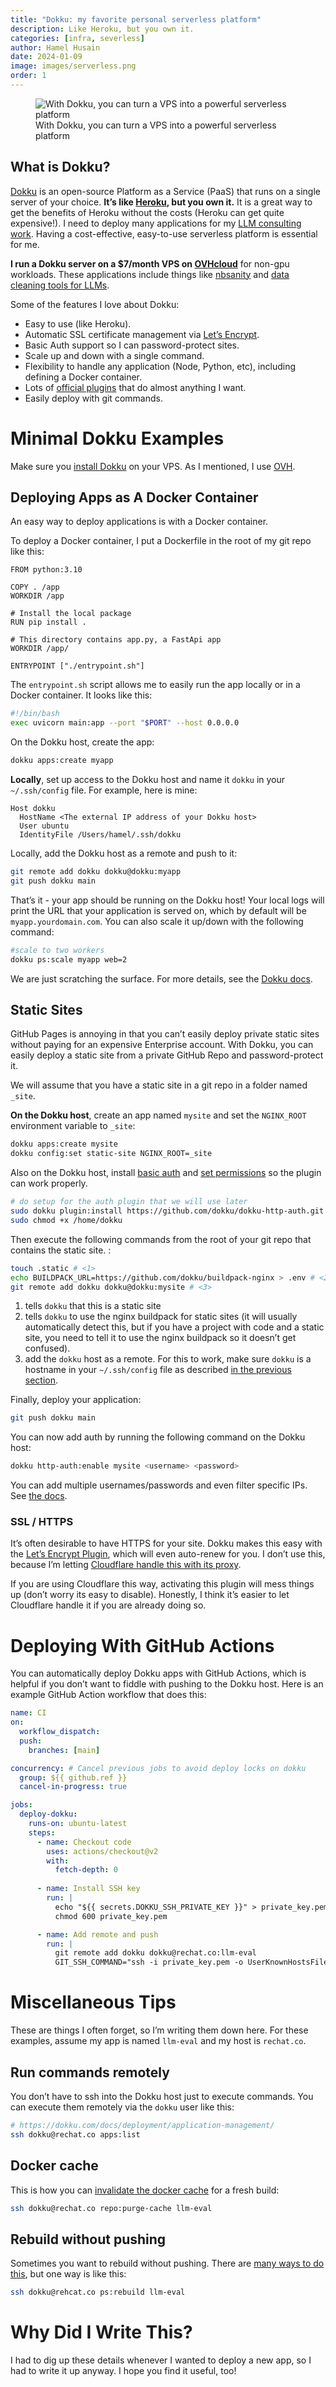```yaml
---
title: "Dokku: my favorite personal serverless platform"
description: Like Heroku, but you own it.
categories: [infra, severless]
author: Hamel Husain
date: 2024-01-09
image: images/serverless.png
order: 1
---
```


![With Dokku, you can turn a VPS into a powerful serverless platform](images/serverless.png)

## What is Dokku?

[Dokku](https://dokku.com/) is an open-source Platform as a Service (PaaS) that runs on a single server of your choice. **It's like [Heroku](https://www.heroku.com/), but you own it.** It is a great way to get the benefits of Heroku without the costs (Heroku can get quite expensive!). I need to deploy many applications for my [LLM consulting work](https://hamel.dev/hire.html).  Having a cost-effective, easy-to-use serverless platform is essential for me.

**I run a Dokku server on a $7/month VPS on [OVHcloud](https://us.ovhcloud.com/)** for non-gpu workloads.  These applications include things like [nbsanity](https://nbsanity.com/) and [data cleaning tools for LLMs](https://langfree.parlance-labs.com/tutorials/shiny.html#run-the-shiny-app-locally). 

Some of the features I love about Dokku:

- Easy to use (like Heroku).
- Automatic SSL certificate management via [Let's Encrypt](https://letsencrypt.org/).
- Basic Auth support so I can password-protect sites.
- Scale up and down with a single command.
- Flexibility to handle any application (Node, Python, etc), including defining a Docker container.
- Lots of [official plugins](https://dokku.com/docs/community/plugins/?h=plugins#official-plugins) that do almost anything I want.
- Easily deploy with git commands.

# Minimal Dokku Examples

Make sure you [install Dokku](https://dokku.com/docs/getting-started/installation/) on your VPS.  As I mentioned, I use [OVH](https://us.ovhcloud.com/).

## Deploying Apps as A Docker Container

An easy way to deploy applications is with a Docker container.

To deploy a Docker container, I put a Dockerfile in the root of my git repo like this:

```.dockerfile
FROM python:3.10

COPY . /app
WORKDIR /app

# Install the local package
RUN pip install .

# This directory contains app.py, a FastApi app
WORKDIR /app/

ENTRYPOINT ["./entrypoint.sh"]
```

:::{.callout-tip}

The `entrypoint.sh` script allows me to easily run the app locally or in a Docker container.  It looks like this:

```.bash
#!/bin/bash
exec uvicorn main:app --port "$PORT" --host 0.0.0.0
```

::::

On the Dokku host, create the app:

```bash
dokku apps:create myapp
```

**Locally**, set up access to the Dokku host and name it `dokku` in your `~/.ssh/config` file.  For example, here is mine:

```
Host dokku
  HostName <The external IP address of your Dokku host>
  User ubuntu
  IdentityFile /Users/hamel/.ssh/dokku
```

Locally, add the Dokku host as a remote and push to it:

```bash
git remote add dokku dokku@dokku:myapp
git push dokku main
```

That's it - your app should be running on the Dokku host!  Your local logs will print the URL that your application is served on, which by default will be `myapp.yourdomain.com`. You can also scale it up/down with the following command:

```bash
#scale to two workers
dokku ps:scale myapp web=2
```

We are just scratching the surface.  For more details, see the [Dokku docs](https://dokku.com/docs/).

## Static Sites

GitHub Pages is annoying in that you can't easily deploy private static sites without paying for an expensive Enterprise account.  With Dokku, you can easily deploy a static site from a private GitHub Repo and password-protect it.

We will assume that you have a static site in a git repo in a folder named `_site`.

**On the Dokku host**, create an app named `mysite` and set the `NGINX_ROOT` environment variable to `_site`:

```bash
dokku apps:create mysite
dokku config:set static-site NGINX_ROOT=_site
```

Also on the Dokku host, install [basic auth](https://github.com/dokku/dokku-http-auth) and [set permissions](https://github.com/dokku/dokku-http-auth/issues/15#issuecomment-1637058437) so the plugin can work properly.

```bash
# do setup for the auth plugin that we will use later
sudo dokku plugin:install https://github.com/dokku/dokku-http-auth.git
sudo chmod +x /home/dokku
```

Then execute the following commands from the root of your git repo that contains the static site. :

```bash
touch .static # <1> 
echo BUILDPACK_URL=https://github.com/dokku/buildpack-nginx > .env # <2>
git remote add dokku dokku@dokku:mysite # <3>
```
1. tells `dokku` that this is a static site
2. tells `dokku` to use the nginx buildpack for static sites (it will usually automatically detect this, but if you have a project with code and a static site, you need to tell it to use the nginx buildpack so it doesn't get confused).
3. add the `dokku` host as a remote.  For this to work, make sure `dokku` is a hostname in your `~/.ssh/config` file as described [in the previous section](#deploying-apps-as-a-docker-container).

Finally, deploy your application:

```bash
git push dokku main
```

You can now add auth by running the following command on the Dokku host:

```bash 
dokku http-auth:enable mysite <username> <password>
```

:::{.callout-note}

You can add multiple usernames/passwords and even filter specific IPs.  See [the docs](https://github.com/dokku/dokku-http-auth).

:::

:::{.callout-tip}

### SSL / HTTPS

It's often desirable to have HTTPS for your site.  Dokku makes this easy with the [Let's Encrypt Plugin](https://github.com/dokku/dokku-letsencrypt), which will even auto-renew for you.  I don't use this, because I'm letting [Cloudflare handle this with its proxy](https://developers.cloudflare.com/dns/manage-dns-records/reference/proxied-dns-records/). 

If you are using Cloudflare this way, activating this plugin will mess things up (don't worry its easy to disable).  Honestly, I think it's easier to let Cloudflare handle it if you are already doing so.

:::



# Deploying With GitHub Actions

You can automatically deploy Dokku apps with GitHub Actions, which is helpful if you don't want to fiddle with pushing to the Dokku host.  Here is an example GitHub Action workflow that does this:

```.yaml
name: CI
on:
  workflow_dispatch:
  push:
    branches: [main]

concurrency: # Cancel previous jobs to avoid deploy locks on dokku
  group: ${{ github.ref }}
  cancel-in-progress: true

jobs:
  deploy-dokku:
    runs-on: ubuntu-latest
    steps:
      - name: Checkout code
        uses: actions/checkout@v2
        with:
          fetch-depth: 0
      
      - name: Install SSH key
        run: |
          echo "${{ secrets.DOKKU_SSH_PRIVATE_KEY }}" > private_key.pem
          chmod 600 private_key.pem

      - name: Add remote and push
        run: |
          git remote add dokku dokku@rechat.co:llm-eval
          GIT_SSH_COMMAND="ssh -i private_key.pem -o UserKnownHostsFile=/dev/null -o StrictHostKeyChecking=no" git push dokku main -f
```

# Miscellaneous Tips

These are things I often forget, so I'm writing them down here.  For these examples, assume my app is named `llm-eval` and my host is `rechat.co`.

## Run commands remotely

You don't have to ssh into the Dokku host just to execute commands. You can execute them remotely via the `dokku` user like this:

```bash
# https://dokku.com/docs/deployment/application-management/
ssh dokku@rechat.co apps:list
```

## Docker cache

This is how you can [invalidate the docker cache](https://dokku.com/docs/advanced-usage/repository-management/) for a fresh build:

```bash
ssh dokku@rechat.co repo:purge-cache llm-eval
```

## Rebuild without pushing

Sometimes you want to rebuild without pushing.  There are [many ways to do this](https://dokku.com/docs/processes/process-management/), but one way is like this:

```bash
ssh dokku@rehcat.co ps:rebuild llm-eval
```


# Why Did I Write This?

I had to dig up these details whenever I wanted to deploy a new app, so I had to write it up anyway.  I hope you find it useful, too!
